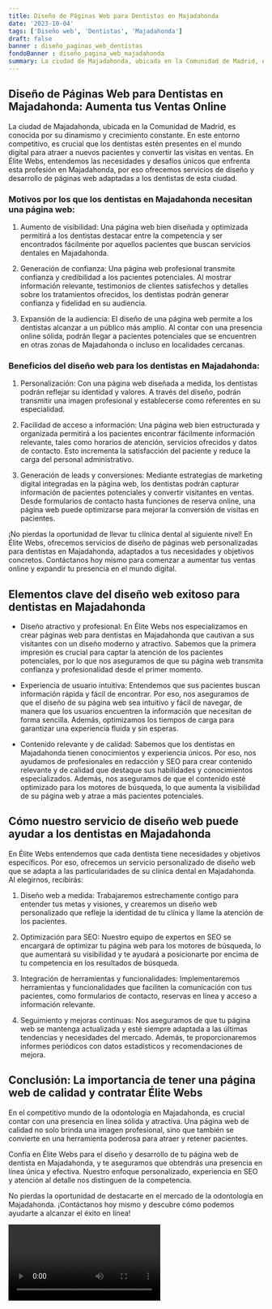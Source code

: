 ```yaml
---
title: Diseño de Páginas Web para Dentistas en Majadahonda
date: '2023-10-04'
tags: ['Diseño web', 'Dentistas', 'Majadahonda']
draft: false
banner : diseño_paginas_web_dentistas
fondoBanner : diseño_pagina_web_majadahonda
summary: La ciudad de Majadahonda, ubicada en la Comunidad de Madrid, es conocida por su dinamismo y crecimiento constante. En este entorno competitivo, es crucial que los dentistas estén presentes en el mundo digital para atraer a nuevos pacientes y convertir las visitas en ventas. En Élite Webs, entendemos las necesidades y desafíos únicos que enfrenta esta profesión en Majadahonda, por eso ofrecemos servicios de diseño y desarrollo de páginas web adaptadas a los dentistas de esta ciudad.
---
```


## Diseño de Páginas Web para Dentistas en Majadahonda: Aumenta tus Ventas Online

La ciudad de Majadahonda, ubicada en la Comunidad de Madrid, es conocida por su dinamismo y crecimiento constante. En este entorno competitivo, es crucial que los dentistas estén presentes en el mundo digital para atraer a nuevos pacientes y convertir las visitas en ventas. En Élite Webs, entendemos las necesidades y desafíos únicos que enfrenta esta profesión en Majadahonda, por eso ofrecemos servicios de diseño y desarrollo de páginas web adaptadas a los dentistas de esta ciudad.

### Motivos por los que los dentistas en Majadahonda necesitan una página web:

1. Aumento de visibilidad: Una página web bien diseñada y optimizada permitirá a los dentistas destacar entre la competencia y ser encontrados fácilmente por aquellos pacientes que buscan servicios dentales en Majadahonda.

2. Generación de confianza: Una página web profesional transmite confianza y credibilidad a los pacientes potenciales. Al mostrar información relevante, testimonios de clientes satisfechos y detalles sobre los tratamientos ofrecidos, los dentistas podrán generar confianza y fidelidad en su audiencia.

3. Expansión de la audiencia: El diseño de una página web permite a los dentistas alcanzar a un público más amplio. Al contar con una presencia online sólida, podrán llegar a pacientes potenciales que se encuentren en otras zonas de Majadahonda o incluso en localidades cercanas.

### Beneficios del diseño web para los dentistas en Majadahonda:

1. Personalización: Con una página web diseñada a medida, los dentistas podrán reflejar su identidad y valores. A través del diseño, podrán transmitir una imagen profesional y establecerse como referentes en su especialidad.

2. Facilidad de acceso a información: Una página web bien estructurada y organizada permitirá a los pacientes encontrar fácilmente información relevante, tales como horarios de atención, servicios ofrecidos y datos de contacto. Esto incrementa la satisfacción del paciente y reduce la carga del personal administrativo.

3. Generación de leads y conversiones: Mediante estrategias de marketing digital integradas en la página web, los dentistas podrán capturar información de pacientes potenciales y convertir visitantes en ventas. Desde formularios de contacto hasta funciones de reserva online, una página web puede optimizarse para mejorar la conversión de visitas en pacientes.

¡No pierdas la oportunidad de llevar tu clínica dental al siguiente nivel! En Élite Webs, ofrecemos servicios de diseño de páginas web personalizadas para dentistas en Majadahonda, adaptados a tus necesidades y objetivos concretos. Contáctanos hoy mismo para comenzar a aumentar tus ventas online y expandir tu presencia en el mundo digital.

<GifSeo />

<Cta />

## Elementos clave del diseño web exitoso para dentistas en Majadahonda

- Diseño atractivo y profesional: En Élite Webs nos especializamos en crear páginas web para dentistas en Majadahonda que cautivan a sus visitantes con un diseño moderno y atractivo. Sabemos que la primera impresión es crucial para captar la atención de los pacientes potenciales, por lo que nos aseguramos de que su página web transmita confianza y profesionalidad desde el primer momento.

- Experiencia de usuario intuitiva: Entendemos que sus pacientes buscan información rápida y fácil de encontrar. Por eso, nos aseguramos de que el diseño de su página web sea intuitivo y fácil de navegar, de manera que los usuarios encuentren la información que necesitan de forma sencilla. Además, optimizamos los tiempos de carga para garantizar una experiencia fluida y sin esperas.

- Contenido relevante y de calidad: Sabemos que los dentistas en Majadahonda tienen conocimientos y experiencia únicos. Por eso, nos ayudamos de profesionales en redacción y SEO para crear contenido relevante y de calidad que destaque sus habilidades y conocimientos especializados. Además, nos aseguramos de que el contenido esté optimizado para los motores de búsqueda, lo que aumenta la visibilidad de su página web y atrae a más pacientes potenciales.

## Cómo nuestro servicio de diseño web puede ayudar a los dentistas en Majadahonda

En Élite Webs entendemos que cada dentista tiene necesidades y objetivos específicos. Por eso, ofrecemos un servicio personalizado de diseño web que se adapta a las particularidades de su clínica dental en Majadahonda. Al elegirnos, recibirás:

1. Diseño web a medida: Trabajaremos estrechamente contigo para entender tus metas y visiones, y crearemos un diseño web personalizado que refleje la identidad de tu clínica y llame la atención de los pacientes.

2. Optimización para SEO: Nuestro equipo de expertos en SEO se encargará de optimizar tu página web para los motores de búsqueda, lo que aumentará su visibilidad y te ayudará a posicionarte por encima de tu competencia en los resultados de búsqueda.

3. Integración de herramientas y funcionalidades: Implementaremos herramientas y funcionalidades que faciliten la comunicación con tus pacientes, como formularios de contacto, reservas en línea y acceso a información relevante.

4. Seguimiento y mejoras continuas: Nos aseguramos de que tu página web se mantenga actualizada y esté siempre adaptada a las últimas tendencias y necesidades del mercado. Además, te proporcionaremos informes periódicos con datos estadísticos y recomendaciones de mejora.

## Conclusión: La importancia de tener una página web de calidad y contratar Élite Webs

En el competitivo mundo de la odontología en Majadahonda, es crucial contar con una presencia en línea sólida y atractiva. Una página web de calidad no solo brinda una imagen profesional, sino que también se convierte en una herramienta poderosa para atraer y retener pacientes.

Confía en Élite Webs para el diseño y desarrollo de tu página web de dentista en Majadahonda, y te aseguramos que obtendrás una presencia en línea única y efectiva. Nuestro enfoque personalizado, experiencia en SEO y atención al detalle nos distinguen de la competencia.

No pierdas la oportunidad de destacarte en el mercado de la odontología en Majadahonda. ¡Contáctanos hoy mismo y descubre cómo podemos ayudarte a alcanzar el éxito en línea!

<Video />

<CtaBot job='Dentistas' city='Majadahonda'/>

<Gmaps query='Majadahonda+españa+maps' />